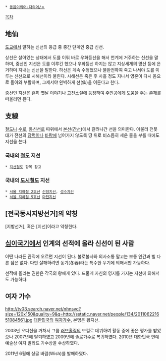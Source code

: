 * [[동음이의어·다의어/ㅈ]]

[[목차]]
== 地仙 ==
[[도교]]에서 말하는 신선의 등급 중 중간 단계인 중급 신선.

상선은 살아있는 상태에서 도를 이뤄 바로 우화등선을 해서 천계에 거주하는 신선을 말하며, 중선인 지선은 도를 이루긴 했으나 우화등선 하지는 않고 지상세계의 명산 등에 은거하며 지내는 신선을 말한다. 하선은 계속 수행했으나 불완전하여 죽고 나서야 도를 이루는 신선으로 시해선이라 불린다. 시해선은 죽은 후 사흘 정도 지나서 영혼이 다시 몸으로 돌아와 부활하며, 그제서야 완벽하게 선(仙)을 이룬다고 한다. 

중선인 지선은 흔히 옛날 이야기나 고전소설에 등장하여 주인공에게 도움을 주는 존재를 떠올리면 된다.

== 支線 ==
[[철도]]나 [[수로]], [[통신]][[선로]] 따위에서 [[본선]]([[간선]])에서 갈려나간 선을 의미한다. 아울러 전봇대가 전선의 [[장력]]이나 [[바람]]에 넘어가지 않도록 땅 위로 비스듬히 세운 줄을 부를 때에도 지선을 쓴다.

=== 국내의 [[철도]] 지선 ===
 * [[지선철도]] 항목 참고

=== 국내의 [[지하철|도시철도]] 지선 ===
 * [[서울 지하철 2호선]] [[신정지선]], [[성수지선]]
 * [[서울 지하철 5호선]] [[마천지선]]

== [전국동시지방선거]의 약칭 ==
[지방선거], 혹은 [지선]이라고 약칭한다.

== [[십이국기]]에서 인계의 선적에 올라 신선이 된 사람 ==
어떤 나라든 관직에 오르면 지선이 된다. 불로불사와 의사소통 말고는 보통 인간과 별 다른 점은 없다. 다만 살해하려면 동기(冬器)라는 특수한 무기에 의해서만 가능하다.

선적에 올리는 권한은 각국의 왕에게 있다. 드물게 자신의 영지를 가지는 지선에 의해서도 가능하다.

== 여자 가수 ==
http://tv03.search.naver.net/nhnsvc?size=120x150&quality=9&q=http://sstatic.naver.net/people/134/201106221651084561.jpg
[[대한민국]]의 [[여자]][[가수]], 본명은 황지선.

2003년 오디션을 거쳐서 그룹 [[러브홀릭]]의 보컬로 데뷔하여 활동 중에 좋은 평가를 받았으나 2007년에 탈퇴하였고 2009년에 솔로가수로 복귀하였다. 2010년 대한민국 연예예술상 여자 발라드 가수상을 수상하였다. 

2011년 6월에 싱글 바람(Wish)를 발매하였다.
